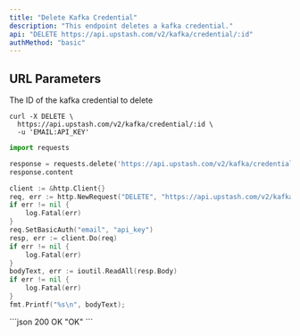 ```yaml
---
title: "Delete Kafka Credential"
description: "This endpoint deletes a kafka credential."
api: "DELETE https://api.upstash.com/v2/kafka/credential/:id"
authMethod: "basic"
---
```


## URL Parameters

<ParamField path="id" type="string" required>
  The ID of the kafka credential to delete
</ParamField>

<RequestExample>

```shell curl
curl -X DELETE \
  https://api.upstash.com/v2/kafka/credential/:id \
  -u 'EMAIL:API_KEY'
```

```python Python
import requests

response = requests.delete('https://api.upstash.com/v2/kafka/credential/:id' auth=('EMAIL', 'API_KEY'))
response.content
```

```go Go
client := &http.Client{}
req, err := http.NewRequest("DELETE", "https://api.upstash.com/v2/kafka/credential/:id", nil)
if err != nil {
    log.Fatal(err)
}
req.SetBasicAuth("email", "api_key")
resp, err := client.Do(req)
if err != nil {
    log.Fatal(err)
}
bodyText, err := ioutil.ReadAll(resp.Body)
if err != nil {
    log.Fatal(err)
}
fmt.Printf("%s\n", bodyText);
```

</RequestExample>

<ResponseExample>
```json 200 OK
"OK"
```
</ResponseExample>

